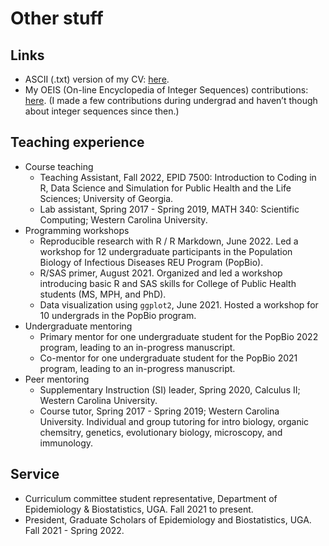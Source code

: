 # Other stuff

## Links

* ASCII (.txt) version of my CV: [here](static/CV.txt).
* My OEIS (On-line Encyclopedia of Integer Sequences) contributions: [here](https://oeis.org/search?q=W.+Zane+Billings&language=english&go=Search). (I made a few contributions during undergrad and haven't though about integer sequences since then.)

## Teaching experience

* Course teaching
  + Teaching Assistant, Fall 2022, EPID 7500: Introduction to Coding in R, Data Science and Simulation for Public Health and the Life Sciences; University of Georgia.
  + Lab assistant, Spring 2017 - Spring 2019, MATH 340: Scientific Computing; Western Carolina University.
* Programming workshops
  + Reproducible research with R / R Markdown, June 2022. Led a workshop for 12 undergraduate participants in the Population Biology of Infectious Diseases REU Program (PopBio).
  + R/SAS primer, August 2021. Organized and led a workshop introducing basic R and SAS skills for College of Public Health students (MS, MPH, and PhD).
  + Data visualization using `ggplot2`, June 2021. Hosted a workshop for 10 undergrads in the PopBio program.
* Undergraduate mentoring
  + Primary mentor for one undergraduate student for the PopBio 2022 program, leading to an in-progress manuscript.
  + Co-mentor for one undergraduate student for the PopBio 2021 program, leading to an in-progress manuscript.
* Peer mentoring
  + Supplementary Instruction (SI) leader, Spring 2020, Calculus II; Western Carolina University.
  + Course tutor, Spring 2017 - Spring 2019; Western Carolina University. Individual and group tutoring for intro biology, organic chemsitry, genetics, evolutionary biology, microscopy, and immunology.

## Service
* Curriculum committee student representative, Department of Epidemiology & Biostatistics, UGA. Fall 2021 to present.
* President, Graduate Scholars of Epidemiology and Biostatistics, UGA. Fall 2021 - Spring 2022.
